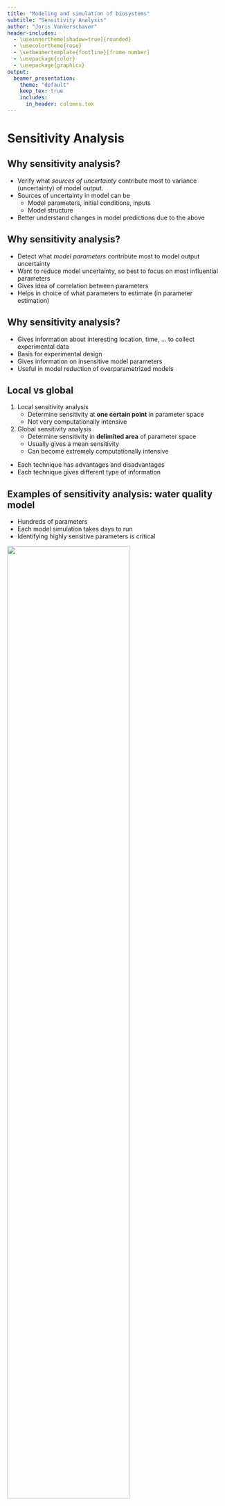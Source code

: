 ```yaml
---
title: "Modeling and simulation of biosystems"
subtitle: "Sensitivity Analysis"
author: "Joris Vankerschaver"
header-includes:
  - \useinnertheme[shadow=true]{rounded}
  - \usecolortheme{rose}
  - \setbeamertemplate{footline}[frame number]
  - \usepackage{color}
  - \usepackage{graphicx}
output: 
  beamer_presentation:
    theme: "default"
    keep_tex: true
    includes:
      in_header: columns.tex
---
```


# Sensitivity Analysis

## Why sensitivity analysis?

- Verify what _sources of uncertainty_ contribute most to variance (uncertainty) of model output.
- Sources of uncertainty in model can be
    - Model parameters, initial conditions, inputs
    - Model structure
- Better understand changes in model predictions due to the above

## Why sensitivity analysis?

- Detect what _model parameters_ contribute most to model output uncertainty 
- Want to reduce model uncertainty, so best to focus on most influential parameters 
- Gives idea of correlation between parameters 
- Helps in choice of what parameters to estimate (in parameter estimation)

## Why sensitivity analysis?

- Gives information about interesting location, time, ... to collect experimental data
- Basis for experimental design
- Gives information on insensitive model parameters
- Useful in model reduction of overparametrized models

## Local vs global

1. Local sensitivity analysis
    - Determine sensitivity at **one certain point** in parameter space
    - Not very computationally intensive
    \newline
2. Global sensitivity analysis
    - Determine sensitivity in **delimited area** of parameter space
    - Usually gives a mean sensitivity
    - Can become extremely computationally intensive

- Each technique has advantages and disadvantages
- Each technique gives different type of information
    
## Examples of sensitivity analysis: water quality model

::::::: {.cols data-latex=""}
::: {.col data-latex="{0.55\textwidth}"}

- Hundreds of parameters
- Each model simulation takes days to run
- Identifying highly sensitive parameters is critical

![](./images/03e-sensitivity/wqm-model.png){width=75% align="center"}
:::

::: {.col data-latex="{0.05\textwidth}"}
\mbox{}
:::
::: {.col data-latex="{0.55\textwidth}"}

![](./images/03e-sensitivity/wqm-river.png){width=75%}
![](./images/03e-sensitivity/wqm-parameters.png){width=75%}

:::
::::::

\scriptsize
Source: *Developing a cloud-based toolbox for sensitivity analysis of a water quality model* (S. Kim et al, Environmental Modeling and Software, 2021)


## Examples of sensitivity analysis: cell signaling

Toll-like signaling pathway:

- Cellular response to external stimuli (e.g. infection)
- Central role for NF-$\kappa$B transcription factor
- Shuttles back and forth between cytoplasm and nucleus

\centering
![](./images/03e-sensitivity/nf-kappa-b-model.png){width=60%}

\scriptsize    
Source: Images from _Fundamentals of Systems Biology_, M. Covert, CRC Press, 2014.


## Examples of sensitivity analysis: cell signaling

Hoffmann-Levchenko (2005): Computational model for NF-$\kappa$B

::::::: {.cols data-latex=""}
::: {.col data-latex="{0.48\textwidth}"}

- 25 ODEs, 36 parameters
- Models protein production, degradation, transport
- Important role for **parameter estimation** and **sensitivity analysis**

:::

::: {.col data-latex="{0.05\textwidth}"}
\mbox{}
:::

::: {.col data-latex="{0.48\textwidth}"}
![](./images/03e-sensitivity/nf-kappa-b-equations.png)
:::
::::::

\scriptsize    
Source: Images from _Fundamentals of Systems Biology_, M. Covert, CRC Press, 2014.


## Examples of sensitivity analysis: cell signaling

Sensitivity analysis: which parameters affect the model the most?

- Transcription rate: affects output a lot (**sensitive**)
- Degradation rate: relatively **insensitive**

Gives rough idea, needs to be corroborated with full model.

::::::: {.cols data-latex=""}
::: {.col data-latex="{0.48\textwidth}"}
![](./images/03e-sensitivity/nf-kappa-b-oscillations.png){width=90%}
:::

::: {.col data-latex="{0.05\textwidth}"}
\mbox{}
:::

::: {.col data-latex="{0.48\textwidth}"}
![](./images/03e-sensitivity/nf-kappa-b-sensitivity.png)
:::
::::::

\scriptsize    
Source: Images from _Fundamentals of Systems Biology_, M. Covert, CRC Press, 2014.

    
# Local sensitivity analysis    

## Local sensitivity analysis

- How sensitive is model output ($y$) to changes of model parameter ($\theta$) at one single point in parameter space
- Mathematically: partial derivative of variable to parameter (_absolute sensitivity_, 1 number) at single point in parameter space
$$\frac{\partial y}{\partial \theta}$$
- Dynamical models: $y$ varies over time, hence also sensitivity varies over time $\rightarrow$ _(absolute) sensitivity function_ 
$$\frac{\partial y(t)}{\partial \theta}=S(t)$$
- For a single output, sensitivity functions for each individual parameter $\theta_j$ can be determined

## Local sensitivity analysis: absolute sensitivity

- Often $y(t)$ can only be numerically determined, then also $S(t)$
- Finite difference method: \alert{forward difference}
\[
\left.\frac{\Delta y(t)}{\Delta \theta_j}\right|_+  
  =  \frac{y(t,\theta_j+\Delta\theta_j)-y(t,\theta_j)}{\Delta\theta_j}
\]

- Finite difference method: \alert{backward difference}
\[
\left.\frac{\Delta y(t)}{\Delta \theta_j}\right|_-  
  = \frac{y(t,\theta_j)-y(t,\theta_j-\Delta\theta_j)}{\Delta\theta_j}
\]


## Local sensitivity analysis: absolute sensitivity

- How to choose perturbation $\Delta\theta_j$?
  - Too large: approximation is not good
  - Too small: numerical instabilities will set in.
- In practice, choose $\Delta \theta_j$ \alert{small} and \alert{fixed}, e.g.
\[
   \Delta \theta_j = 10^{-6}.
\]

\begin{exampleblock}{Convergence}
  Both the forward and the backward difference agree with the derivative up to
  order $\Delta \theta_j$:
  \[
  \frac{\partial y(t)}{\partial \theta_j} = 
    \left.\frac{\Delta y(t)}{\Delta \theta_j}\right|_+
    + \mathcal{O}(\Delta \theta_j), \quad
  \frac{\partial y(t)}{\partial \theta_j} = 
    \left.\frac{\Delta y(t)}{\Delta \theta_j}\right|_-  
    + \mathcal{O}(\Delta \theta_j).
  \]
\end{exampleblock}


## Local sensitivity analysis: absolute sensitivity

- Finite difference method: \alert{central difference}
\[
\frac{\Delta y(t)}{\Delta \theta_j} =   
    \frac{y(t,\theta_j+\Delta\theta_j) - y(t,\theta_j-\Delta\theta_j)}{2\Delta\theta_j}
\]

\begin{exampleblock}{Convergence}
  The central difference agrees with the derivative up to
  order $(\Delta \theta_j)^2$:
  \[
  \frac{\partial y(t)}{\partial \theta_j} = 
    \frac{\Delta y(t)}{\Delta \theta_j}
    + \mathcal{O}((\Delta \theta_j)^2).
  \]
\end{exampleblock}

## Local sensitivity analysis: relative sensitivity

- Want to compare sensitivities of different combinations of outputs and parameters 
\newline
- Absolute sensitivity is influenced by magnitude of variable/parameter
\newline
- Use **relative sensitivity**

## Local sensitivity analysis: relative sensitivity

- Relative sensitivity w.r.t. parameter $\dfrac{\partial y(t)}{\partial \theta_j} \cdot \theta_j$ \newline
Compare sensitivity of _same variable_ w.r.t. _different parameters_
\newline
- Relative sensitivity w.r.t. variable $\dfrac{\partial y_i(t)}{\partial \theta} \cdot \dfrac{1}{y_i}$ \newline
Compare sensitivity of _different variables_ w.r.t. _same parameter_
\newline
- Total relative sensitivity $\dfrac{\partial y_i(t)}{\partial \theta_j} \cdot \dfrac{\theta_j}{y_i}$ \newline
Compare all sensitivities, i.e., relative w.r.t. parameter and variable

## Local sensitivity analysis

- Relative sensitivities allow to __rank sensitivities__
    - Choice parameters for parameter estimation
    - Choice parameters for model reduction
    - Choice for additional measurement or experimental determination of parameter (reduce sources of uncertainty)
- Ranking __depends on nominal value of parameter__, can be different at different position in parameter space
- How to compare continuous sensitivity functions?
- Interest in specific time points
    - Where measurements are available
    - Where measurements will be collected
    
## Local sensitivity analysis

- Create generic model with
    - Outputs $y_i$, $i=1,\ldots,v$
    - Parameters $\theta_j$, $j=1,\ldots,p$
    - Moments of measurements $t_k$, $k=1,\ldots,N$
- Total relative sensitivity of variable $y_i$ w.r.t. parameter $\theta_j$ at moment $t_k$
$$
S_{i,j,k}=\dfrac{\partial y_i(t_k)}{\partial \theta_j} \cdot \dfrac{\theta_j}{y_i}
$$

## Local sensitivity analysis

Importance parameter is determined by its impact on _all_ variables \newline
$\rightarrow$ sum and average over all variables \newline
$\rightarrow$ take sign into account (square and root)\newline
__root mean square sensitivity for parameter__ $\theta_j$
$$
\delta_{j,k}^{rmsq}=\sqrt{\dfrac{\sum_{i=1}^vS_{i,j,k}^2}{v}}
$$
\ \newline
$\delta_{j,k}^{rmsq}$ can be very variable from moment to moment \newline
$\rightarrow$ sum and average over all time points\newline
__time mean root mean square sensitivity for parameter__ $\theta_j$
$$
\delta_j^{rmsq} = \dfrac{1}{N}\sum_{k=1}^N \delta_{j,k}^{rmsq}
$$

## Local sensitivity analysis

- Gives one single measure for sensitivity of parameter
- Use this measure to determine importance of parameter
- Obtained value depends on
    - nominal parameter value: nonlinear models give different values at different location in parameter space (see also global sensitivity analysis)
    - choice of time points is arbitrary: this can lead to different set of parameters that are best estimated using dataset (see also identifiability)
- Modifications can be defined based on application/goal


# Side track: Monte Carlo simulation

## Monte Carlo simulation technique

- Computational algorithm, based on 
    - large number of simulations (thousands)
    - repeated random sampling from distributions
- Used for
    - Stochastic modeling
    - Global sensitivity analysis
    - Uncertainty analysis
    
- Principle of MC:
    1. Determine which model constituents have stochastic character, and on what interval
    2. Random generation of chosen number (sample size) deterministic sets of these model constituents using PDFs
    3. Execute deterministic simulation (_shot_)
    4. Statistical analysis of simulation results
    
## Example: computing $\pi$

- Drop points uniformly at random in the square $[-1, 1] \times [-1, 1]$
- Count fraction for which $x^2 + y^2 < 1$
- As $N \to \infty$, gives approximation for $\pi/4$.

::::::: {.cols data-latex=""}
::: {.col data-latex="{0.38\textwidth}"}
![](./images/03e-sensitivity/mc-circle.png)
:::

::: {.col data-latex="{0.05\textwidth}"}
\mbox{}
:::

::: {.col data-latex="{0.58\textwidth}"}
![](./images/03e-sensitivity/mc-pi-over-4.png)
:::
::::::

App available at [https://shiny-stats.fly.dev/monte-carlo/](https://shiny-stats.fly.dev/monte-carlo/).

## Monte Carlo simulation technique

Practical problems:

1. Determining PDF for all stochastic components
    - Repeated measures
    - CI of estimated parameter
    - Literature
    - Expert knowledge
2. Requires large number of simulations, computationally intensive (especially if model complex)


# Global sensitivity analysis (GSA)

## Global sensitivity analysis (GSA)

- Measure for sensitivity on delimited area in parameter space
- PDFs for parameters need to be chosen/found (same as for uncertainty analysis)

\ \newline

3 techniques will be discussed:

- Standardized regression coefficients
- Screening techniques
- Variance decomposition

## GSA: Standardized regression coefficients

- Linear regression of Monte Carlo simulations
- Each line is simulation of variable $y$ for different parameter set $\Theta$, i.e., other point in parameter space

\begin{figure}
\includegraphics[width=.6\textwidth]{images/temp/051.pdf}
\end{figure}

## GSA: Standardized regression coefficients

- Linear regression at certain time point gives
$$Y = \Theta \cdot B + E$$
$$
\left[ \begin{array}{c}
y_1 \\ y_2 \\ \vdots \\ y_n
\end{array} \right] = 
\left[ \begin{array}{ccccc}
1 & \theta_{11} & \theta_{12} & \ldots & \theta_{1p} \\ 
1 & \theta_{21} & \theta_{22} & \ldots & \theta_{2p} \\ 
\vdots & \vdots & \vdots & & \vdots \\
1 & \theta_{n1} & \theta_{n2} & \ldots & \theta_{np} 
\end{array} \right] \
\left[ \begin{array}{c}
b_0 \\ b_1 \\ \vdots \\ b_p
\end{array} \right] +
\left[ \begin{array}{c}
\epsilon_1 \\ \epsilon_2 \\ \vdots \\ \epsilon_n
\end{array} \right]
$$

- Solve to $b_i$ by minimizing $E^2=(Y-\Theta\cdot B)^2$
- $b_i$ gives respective contribution of parameter $\theta_i$ in explaining variance of $y$

## GSA: Standardized regression coefficients

- Correct for spread on both parameter and output
- Recalculate elements of $B$ to $SRC$s
$$
SRC_{\theta_i} = b_i \cdot \dfrac{\sigma_{\theta_i}}{\sigma_y}
$$
- Standard deviations from 
    - vector $Y$ for output
    - resp. $2^{nd}$ to $(p+1)^{st}$ column of matrix $\Theta$ for different parameters

## GSA: Standardized regression coefficients

- For linear model in parameters that were examined, the total variance is explained by $SRC$s
$$\sum_i SRC_{\theta_i}^2=1$$
- For nonlinear models (in the parameters) _not_ all variance will be explained. The part that is explained is given by determination coefficient
$$R^2=\sum_{i=1}^n \dfrac{(\hat{y}_i-\overline{y})^2}{(y_i-\overline{y})^2}$$
- $\hat{y}_i$: prediction by regression model
- Technique only valid if $R^2 > 0.7$

## GSA: Screening techniques

- Goal: obtain idea of importance of model parameters using only a limited number of simulations
- Example of technique: Morris screening
- Calculation of _elementary effect_ for $\theta_i$
$$EE_{\theta_i} = \dfrac{y(\theta_i+\Delta)-y(\theta)}{\Delta}$$
- $\Delta$ is a predetermined step size in parameter
- Remark analogy with local sensitivity, however, step size much larger

## GSA: Morris screening

- Assume 2 parameters $\theta_1$ and $\theta_2$
- Locations in parameters space chosen systematically

\begin{figure}
\includegraphics[width=.7\textwidth]{images/temp/052.pdf}
\end{figure}

## GSA: Morris screening

- Vector of $EE$ (in this case 4)
- Statistical analysis of this vector
    - $\mu_{EE_{\theta_i}}$: indication on average effect of this parameter over entire parameter space; large value means important parameter and vice versa
    - $\sigma_{EE_{\theta_i}}$: information about linear behaviour of parameter; large value means nonlinear parameter or parameter involved in interactions with other parameters
- Do same for $\theta_2$

## GSA: Morris screening

- Normally 2 simulations needed per $EE$
- 1991: Morris introduced more efficient way

\begin{figure}
\includegraphics[width=.7\textwidth]{images/temp/053.pdf}
\end{figure}

- Number of simulations: 
\begin{center}
(number $EE$ per parameter)$\cdot$(number parameters +1)
\end{center}

## GSA: Variance decomposition

- Goal: find share of each model parameter in variance of model output
- Used for models that are strongly nonlinear or nonmonotonous
- Example of model with 3 paramaters:
$$\sigma_y^2=\sigma_1^2+\sigma_2^2+\sigma_3^2+\sigma_{12}^2+\sigma_{13}^2+\sigma_{23}^2+\sigma_{123}^2$$
- Normalisation (i.e., divide by $\sigma_y^2$) gives _sensitivity indices_
$$1=S_1+S_2+S_3+S_{12}+S_{13}+S_{23}+S_{123}$$
\ \newline 

- Indicate which fraction of total variance is determined by certain parameter or parameter combination

## GSA: Variance decomposition

- _Total sensitivity indices_
\begin{eqnarray*}
S_{T1} & = & S_1 + S_{12} + S_{13} + S_{123} \\
S_{T2} & = & S_2 + S_{12} + S_{23} + S_{123} \\
S_{T3} & = & S_3 + S_{13} + S_{23} + S_{123} 
\end{eqnarray*}
- Give total contribution of a certain parameter, including interaction effects
- Watch out: some contributions are counted multiple times, hence sum of all total sensitivity indices is no longer 1

## GSA: Variance decomposition

- Two techniques:
    - FAST (Fourier Amplitude Sensitivity Test): uses Fourier decomposition of model output; can determine first order effects (total effects $\rightarrow$ extendedFAST); computationally intensive ((ten) thousands of simulations)
    - Sobol indices: uses multiple integrals, both first order and higher order effects; computationally expensive; less efficient than FAST
